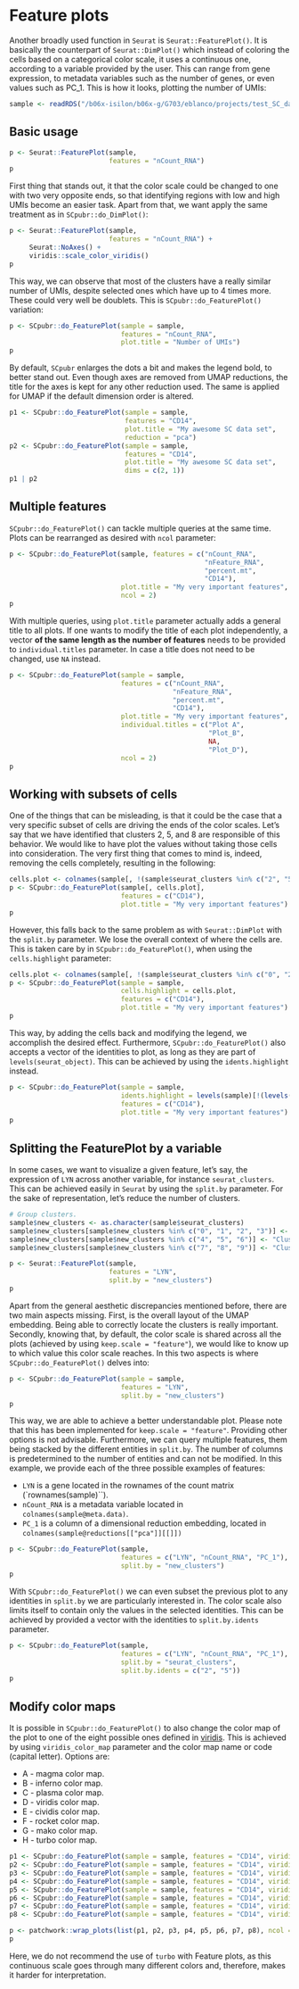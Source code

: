 # Feature plots 
Another broadly used function in `Seurat` is `Seurat::FeaturePlot()`. It is basically the counterpart of `Seurat::DimPlot()` which instead of coloring the cells based on a categorical color scale, it uses a continuous one, according to a variable provided by the user. This can range from gene expression, to metadata variables such as the number of genes, or even values such as PC_1. This is how it looks, plotting the number of UMIs:



```r
sample <- readRDS("/b06x-isilon/b06x-g/G703/eblanco/projects/test_SC_datasets/sc_dataset.rds")
```

## Basic usage
```r
p <- Seurat::FeaturePlot(sample, 
                         features = "nCount_RNA")
p
```
First thing that stands out, it that the color scale could be changed to one with two very opposite ends, so that identifying regions with low and high UMIs become an easier task. Apart from that, we want apply the same treatment as in `SCpubr::do_DimPlot()`: 

```r
p <- Seurat::FeaturePlot(sample, 
                         features = "nCount_RNA") + 
     Seurat::NoAxes() + 
     viridis::scale_color_viridis()
p
```

This way, we can observe that most of the clusters have a really similar number of UMIs, despite selected ones which have up to 4 times more. These could very well be doublets. This is `SCpubr::do_FeaturePlot()` variation:

```r
p <- SCpubr::do_FeaturePlot(sample = sample, 
                            features = "nCount_RNA", 
                            plot.title = "Number of UMIs")
p
```

By default, `SCpubr` enlarges the dots a bit and makes the legend bold, to better stand out. Even though axes are removed from UMAP reductions, the title for the axes is kept for any other reduction used. The same is applied for UMAP if the default dimension order is altered.

```r
p1 <- SCpubr::do_FeaturePlot(sample = sample, 
                             features = "CD14",
                             plot.title = "My awesome SC data set",
                             reduction = "pca")
p2 <- SCpubr::do_FeaturePlot(sample = sample, 
                             features = "CD14",
                             plot.title = "My awesome SC data set",
                             dims = c(2, 1))
p1 | p2
```

## Multiple features

`SCpubr::do_FeaturePlot()` can tackle multiple queries at the same time. Plots can be rearranged as desired with `ncol` parameter:

```r
p <- SCpubr::do_FeaturePlot(sample, features = c("nCount_RNA", 
                                                 "nFeature_RNA", 
                                                 "percent.mt", 
                                                 "CD14"), 
                            plot.title = "My very important features", 
                            ncol = 2)
p
```

With multiple queries, using `plot.title` parameter actually adds a general title to all plots. If one wants to modify the title of each plot independently, a vector **of the same length as the number of features** needs to be provided to `individual.titles` parameter. In case a title does not need to be changed, use `NA` instead.

```r
p <- SCpubr::do_FeaturePlot(sample = sample,
                            features = c("nCount_RNA",
                                         "nFeature_RNA",
                                         "percent.mt",
                                         "CD14"),
                            plot.title = "My very important features",
                            individual.titles = c("Plot A",
                                                  "Plot_B",
                                                  NA,
                                                  "Plot_D"),
                            ncol = 2)
p
```

## Working with subsets of cells

One of the things that can be misleading, is that it could be the case that a very specific subset of cells are driving the ends of the color scales. Let's say that we have identified that clusters 2, 5, and 8 are responsible of this behavior. We would like to have plot the values without taking those cells into consideration. The very first thing that comes to mind is, indeed, removing the cells completely, resulting in the following:

```r
cells.plot <- colnames(sample[, !(sample$seurat_clusters %in% c("2", "5", "8"))])
p <- SCpubr::do_FeaturePlot(sample[, cells.plot], 
                            features = c("CD14"), 
                            plot.title = "My very important features")
p
```

However, this falls back to the same problem as with `Seurat::DimPlot` with the `split.by` parameter. We lose the overall context of where the cells are. This is taken care by in `SCpubr::do_FeaturePlot()`, when using the `cells.highlight` parameter:

```r
cells.plot <- colnames(sample[, !(sample$seurat_clusters %in% c("0", "2", "5", "8"))])
p <- SCpubr::do_FeaturePlot(sample = sample, 
                            cells.highlight = cells.plot, 
                            features = c("CD14"), 
                            plot.title = "My very important features")
p
```
This way, by adding the cells back and modifying the legend, we accomplish the desired effect. Furthermore, `SCpubr::do_FeaturePlot()` also accepts a vector of the identities to plot, as long as they are part of `levels(seurat_object)`. This can be achieved by using the `idents.highlight` instead.

```r

p <- SCpubr::do_FeaturePlot(sample = sample, 
                            idents.highlight = levels(sample)[!(levels(sample) %in% c("0", "2", "5", "8"))], 
                            features = c("CD14"), 
                            plot.title = "My very important features")
p
```
## Splitting the FeaturePlot by a variable
In some cases, we want to visualize a given feature, let's say, the expression of `LYN` across another variable, for instance `seurat_clusters`. This can be achieved easily in `Seurat` by using the `split.by` parameter. For the sake of representation, let's reduce the number of clusters.

```r
# Group clusters.
sample$new_clusters <- as.character(sample$seurat_clusters)
sample$new_clusters[sample$new_clusters %in% c("0", "1", "2", "3")] <- "Cluster 1"
sample$new_clusters[sample$new_clusters %in% c("4", "5", "6")] <- "Cluster 2"
sample$new_clusters[sample$new_clusters %in% c("7", "8", "9")] <- "Cluster 3"

p <- Seurat::FeaturePlot(sample, 
                         features = "LYN", 
                         split.by = "new_clusters")
p
```
Apart from the general aesthetic discrepancies mentioned before, there are two main aspects missing. First, is the overall layout of the UMAP embedding. Being able to correctly locate the clusters is really important. Secondly, knowing that, by default, the color scale is shared across all the plots (achieved by using `keep.scale = "feature"`), we would like to know up to which value this color scale reaches. In this two aspects is where `SCpubr::do_FeaturePlot()` delves into: 

```r
p <- SCpubr::do_FeaturePlot(sample = sample, 
                            features = "LYN", 
                            split.by = "new_clusters")
p
```

This way, we are able to achieve a better understandable plot. Please note that this has been implemented for `keep.scale = "feature"`. Providing other options is not advisable. Furthermore, we can query multiple features, them being stacked by the different entities in `split.by`. The number of columns is predetermined to the number of entities and can not be modified. In this example, we provide each of the three possible examples of features:

- `LYN` is a gene located in the rownames of the count matrix (`rownames(sample)``).
- `nCount_RNA` is a metadata variable located in `colnames(sample@meta.data)`.
- `PC_1` is a column of a dimensional reduction embedding, located in `colnames(sample@reductions[["pca"]][[]])`

```r
p <- SCpubr::do_FeaturePlot(sample, 
                            features = c("LYN", "nCount_RNA", "PC_1"), 
                            split.by = "new_clusters")
p
```

With `SCpubr::do_FeaturePlot()` we can even subset the previous plot to any identities in `split.by` we are particularly interested in. The color scale also limits itself to contain only the values in the selected identities. This can be achieved by provided a vector with the identities to `split.by.idents` parameter.

```r
p <- SCpubr::do_FeaturePlot(sample, 
                            features = c("LYN", "nCount_RNA", "PC_1"), 
                            split.by = "seurat_clusters", 
                            split.by.idents = c("2", "5"))
p
```

## Modify color maps
It is possible in `SCpubr::do_FeaturePlot()` to also change the color map of the plot to one of the eight possible ones defined in [viridis](https://cran.r-project.org/web/packages/viridis/vignettes/intro-to-viridis.html). This is achieved by using `viridis_color_map` parameter and the color map name or code (capital letter). Options are:

- A - magma color map.
- B - inferno color map.
- C - plasma color map.
- D - viridis color map.
- E - cividis color map.
- F - rocket color map.
- G - mako color map.
- H - turbo  color map.

```r
p1 <- SCpubr::do_FeaturePlot(sample = sample, features = "CD14", viridis_color_map = "A", plot.title = "Magma")
p2 <- SCpubr::do_FeaturePlot(sample = sample, features = "CD14", viridis_color_map = "B", plot.title = "Inferno")
p3 <- SCpubr::do_FeaturePlot(sample = sample, features = "CD14", viridis_color_map = "C", plot.title = "Plasma")
p4 <- SCpubr::do_FeaturePlot(sample = sample, features = "CD14", viridis_color_map = "D", plot.title = "Viridis")
p5 <- SCpubr::do_FeaturePlot(sample = sample, features = "CD14", viridis_color_map = "E", plot.title = "Cividis")
p6 <- SCpubr::do_FeaturePlot(sample = sample, features = "CD14", viridis_color_map = "F", plot.title = "Rocket")
p7 <- SCpubr::do_FeaturePlot(sample = sample, features = "CD14", viridis_color_map = "G", plot.title = "Mako")
p8 <- SCpubr::do_FeaturePlot(sample = sample, features = "CD14", viridis_color_map = "H", plot.title = "Turbo")

p <- patchwork::wrap_plots(list(p1, p2, p3, p4, p5, p6, p7, p8), ncol = 2, byrow = TRUE)
p
```
Here, we do not recommend the use of `turbo` with Feature plots, as this continuous scale goes through many different colors and, therefore, makes it harder for interpretation. 
